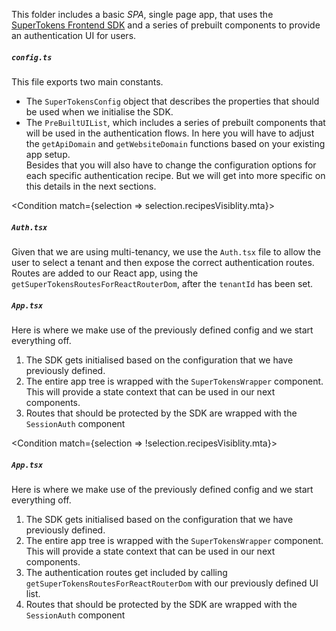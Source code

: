 
This folder includes a basic *SPA*, single page app, that uses the [SuperTokens Frontend SDK](/frontend-sdk) and a series of prebuilt components to provide an 
authentication UI for users.


##### `config.ts`

This file exports two main constants.
- The `SuperTokensConfig` object that describes the properties that should be used when we initialise the SDK.
- The `PreBuiltUIList`, which includes a series of prebuilt components that will be used in the authentication flows. 
In here you will have to adjust the `getApiDomain` and `getWebsiteDomain` functions based on your existing app setup.  
Besides that you will also have to change the configuration options for each specific authentication recipe. But we will get into more specific on this details in the next sections.

<Condition match={selection => selection.recipesVisiblity.mta}>

##### `Auth.tsx`

Given that we are using multi-tenancy, we use the `Auth.tsx` file to allow the user to select a tenant and then expose the correct authentication routes.
Routes are added to our React app, using the `getSuperTokensRoutesForReactRouterDom`, after the `tenantId` has been set. 

##### `App.tsx`

Here is where we make use of the previously defined config and we start everything off.
1. The SDK gets initialised based on the configuration that we have previously defined. 
2. The entire app tree is wrapped with the `SuperTokensWrapper` component. This will provide a state context that can be used in our next components.
3. Routes that should be protected by the SDK are wrapped with the `SessionAuth` component

</Condition>


<Condition match={selection => !selection.recipesVisiblity.mta}>

##### `App.tsx`

Here is where we make use of the previously defined config and we start everything off.
1. The SDK gets initialised based on the configuration that we have previously defined. 
2. The entire app tree is wrapped with the `SuperTokensWrapper` component. This will provide a state context that can be used in our next components.
3. The authentication routes get included by calling `getSuperTokensRoutesForReactRouterDom` with our previously defined UI list.
4. Routes that should be protected by the SDK are wrapped with the `SessionAuth` component

</Condition>
